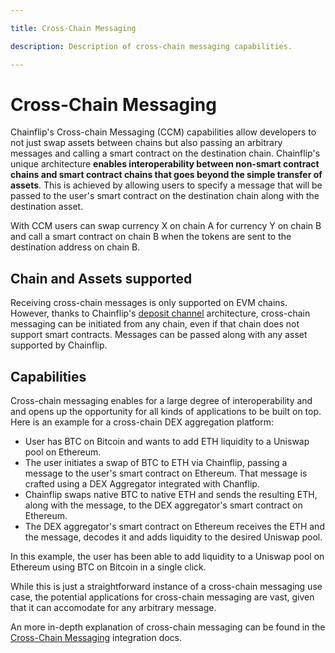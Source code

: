 ```yaml
---

title: Cross-Chain Messaging

description: Description of cross-chain messaging capabilities.

---
```



# Cross-Chain Messaging

Chainflip's Cross-chain Messaging (CCM) capabilities allow developers to not just swap assets between chains but also passing an arbitrary messages and calling a smart contract on the destination chain. Chainflip's unique architecture **enables interoperability between non-smart contract chains and smart contract chains that goes beyond the simple transfer of assets**. This is achieved by allowing users to specify a message that will be passed to the user's smart contract on the destination chain along with the destination asset.

With CCM users can swap currency X on chain A for currency Y on chain B and call a smart contract on chain B when the tokens are sent to the destination address on chain B.


## Chain and Assets supported

Receiving cross-chain messages is only supported on EVM chains. However, thanks to Chainflip's [deposit channel](deposit-channels-and-brokers.md) architecture, cross-chain messaging can be initiated from any chain, even if that chain does not support smart contracts. Messages can be passed along with any asset supported by Chainflip.

## Capabilities

Cross-chain messaging enables for a large degree of interoperability and and opens up the opportunity for all kinds of applications to be built on top. Here is an example for a cross-chain DEX aggregation platform:

- User has BTC on Bitcoin and wants to add ETH liquidity to a Uniswap pool on Ethereum.
- The user initiates a swap of BTC to ETH via Chainflip, passing a message to the user's smart contract on Ethereum. That message is crafted using a DEX Aggregator integrated with Chanflip.
- Chainflip swaps native BTC to native ETH and sends the resulting ETH, along with the message, to the DEX aggregator's smart contract on Ethereum.
- The DEX aggregator's smart contract on Ethereum receives the ETH and the message, decodes it and adds liquidity to the desired Uniswap pool.

In this example, the user has been able to add liquidity to a Uniswap pool on Ethereum using BTC on Bitcoin in a single click. 

While this is just a straightforward instance of a cross-chain messaging use case, the potential applications for cross-chain messaging are vast, given that it can accomodate for any arbitrary message.

<Callout type="info">

An more in-depth explanation of cross-chain messaging can be found in the [Cross-Chain Messaging](../../integration/swapping-and-aggregation/cross-chain-messaging.md) integration docs.

</Callout>
